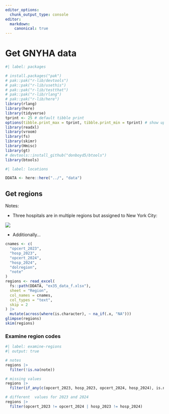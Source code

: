 ```yaml
---
editor_options: 
  chunk_output_type: console
editor:
  markdown:
    canonical: true  
---
```


# Get GNYHA data

```r
#| label: packages

# install.packages("pak")
# pak::pak("r-lib/devtools")
# pak::pak("r-lib/usethis")
# pak::pak("r-lib/testthat")
# pak::pak("r-lib/rlang")
# pak::pak("r-lib/here")
library(rlang)
library(here)
library(tidyverse)
tprint <- 25 # default tibble print
options(tibble.print_max = tprint, tibble.print_min = tprint) # show up to tprint rows
library(readxl)
library(vroom)
library(fs)
library(skimr)
library(Hmisc)
library(gt)
# devtools::install_github("donboyd5/btools")
library(btools)

```

```r
#| label: locations

DDATA <- here::here("../", "data")

```

## Get regions

Notes:

-   Three hospitals are in multiple regions but assigned to New York City:

![](images/paste-1.png)

-   Additionally...

```r

cnames <- c(
  "opcert_2023",
  "hosp_2023",
  "opcert_2024",
  "hosp_2024",
  "dolregion",
  "note"
)
regions <- read_excel(
  fs::path(DDATA, "ex35_data_f.xlsx"),
  sheet = "Region",
  col_names = cnames,
  col_types = "text",
  skip = 2
) |>
  mutate(across(where(is.character), ~ na_if(.x, "NA")))
glimpse(regions)
skim(regions)

```

### Examine region codes
```r
#| label: examine-regions
#| output: true

# notes
regions |>
  filter(!is.na(note))

# missing values
regions |>
  filter(if_any(c(opcert_2023, hosp_2023, opcert_2024, hosp_2024), is.na))

# different  values for 2023 and 2024
regions |>
  filter(opcert_2023 != opcert_2024 | hosp_2023 != hosp_2024)

```